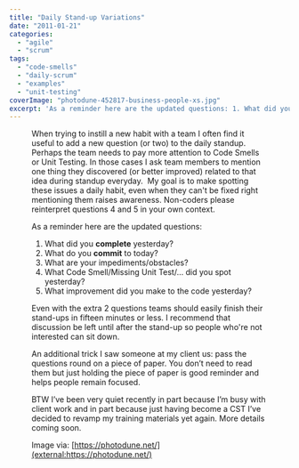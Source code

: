 ```yaml
---
title: "Daily Stand-up Variations"
date: "2011-01-21"
categories: 
  - "agile"
  - "scrum"
tags: 
  - "code-smells"
  - "daily-scrum"
  - "examples"
  - "unit-testing"
coverImage: "photodune-452817-business-people-xs.jpg"
excerpt: 'As a reminder here are the updated questions: 1. What did you **complete** yesterday? 2.'
---
```




<Figure
  src={Photodune452817BusinessPeopleXs}
  alt="business people - image licensed from Photodune"
  caption="business people - image licensed from Photodune"
/>
 When trying to instill a new habit with a team I often find it useful to add a new question (or two) to the daily standup. Perhaps the team needs to pay more attention to Code Smells or Unit Testing. In those cases I ask team members to mention one thing they discovered (or better improved) related to that idea during standup everyday.  My goal is to make spotting these issues a daily habit, even when they can't be fixed right mentioning them raises awareness. Non-coders please reinterpret questions 4 and 5 in your own context.

As a reminder here are the updated questions:

1. What did you **complete** yesterday?
2. What do you **commit** to today?
3. What are your impediments/obstacles?
4. What Code Smell/Missing Unit Test/... did you spot yesterday?
5. What improvement did you make to the code yesterday?

Even with the extra 2 questions teams should easily finish their stand-ups in fifteen minutes or less. I recommend that discussion be left until after the stand-up so people who're not interested can sit down.

An additional trick I saw someone at my client us: pass the questions round on a piece of paper. You don’t need to read them but just holding the piece of paper is good reminder and helps people remain focused.

BTW I’ve been very quiet recently in part because I’m busy with client work and in part because just having become a CST I’ve decided to revamp my training materials yet again. More details coming soon.

Image via: [https://photodune.net/](external:https://photodune.net/)
